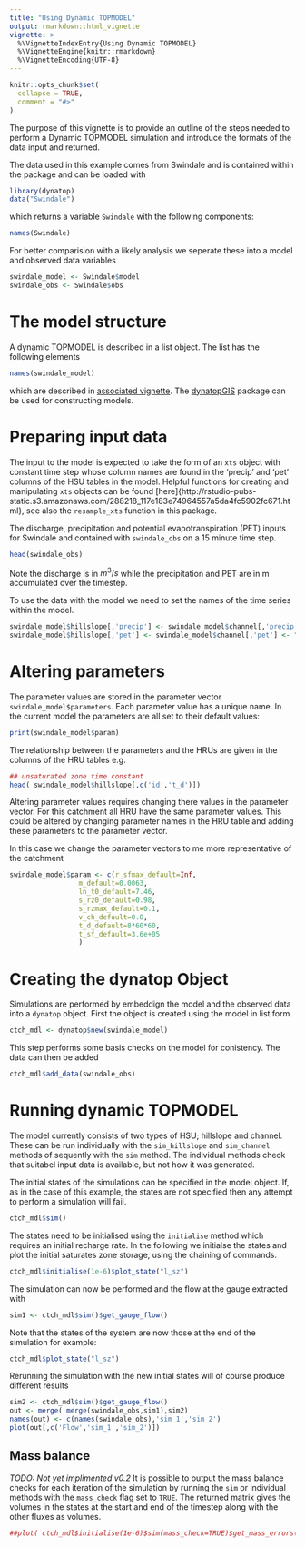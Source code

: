 ```yaml
---
title: "Using Dynamic TOPMODEL"
output: rmarkdown::html_vignette
vignette: >
  %\VignetteIndexEntry{Using Dynamic TOPMODEL}
  %\VignetteEngine{knitr::rmarkdown}
  %\VignetteEncoding{UTF-8}
---
```


```r
knitr::opts_chunk$set(
  collapse = TRUE,
  comment = "#>"
)
```
The purpose of this vignette is to provide an outline of the steps needed to
perform a Dynamic TOPMODEL simulation and introduce the formats of the data
input and returned. 

The data used in this example comes from Swindale and is contained within the package and can be loaded with
```r
library(dynatop)
data("Swindale")
```
which returns a variable `Swindale` with the following components:
```r
names(Swindale)
```

For better comparision with a likely analysis we seperate these into a model
and observed data variables

```r
swindale_model <- Swindale$model
swindale_obs <- Swindale$obs
```

# The model structure
A dynamic TOPMODEL is described in a list object. The list has the following
elements
```r
names(swindale_model)
```
which are described in [associated
vignette](https://waternumbers.github.io/dynatop/articles/The_Model_Object.html). The
[dynatopGIS](https://waternumbers.github.io/dynatopGIS) package
can be used for constructing models. 

# Preparing input data

The input to the model is expected to take the form of an ```xts``` object with
constant time step whose column names are found in the 'precip' and 'pet'
columns of the HSU tables in the model. Helpful functions for creating and
manipulating ```xts``` objects can be found
[here]{http://rstudio-pubs-static.s3.amazonaws.com/288218_117e183e74964557a5da4fc5902fc671.html},
see also the `resample_xts` function in this package.

The discharge, precipitation and potential evapotranspiration (PET) inputs for
Swindale and contained with `swindale_obs` on a 15 minute time step.
```r
head(swindale_obs)
```
Note the discharge is in $m^{3}/s$ while the precipitation and PET are in m
accumulated over the timestep.

To use the data with the model we need to set the names of the time series
within the model. 
```r
swindale_model$hillslope[,'precip'] <- swindale_model$channel[,'precip'] <- "Rainfall"
swindale_model$hillslope[,'pet'] <- swindale_model$channel[,'pet'] <- "PET"
```

# Altering parameters

The parameter values are stored in the parameter vector ```swindale_model$parameters```. Each parameter
value has a unique name. In the current model the parameters are all set to
their default values:
```r
print(swindale_model$param)
```
The relationship between the parameters and the HRUs are given in the columns of
the HRU tables e.g.
```r
## unsaturated zone time constant
head( swindale_model$hillslope[,c('id','t_d')])
```

Altering parameter values requires changing there values in the parameter
vector. For this catchment all HRU have the same parameter values. This
could be altered by changing parameter names in the HRU table and adding these
parameters to the parameter vector.

In this case we change the parameter vectors to me more representative of the
catchment
```r
swindale_model$param <- c(r_sfmax_default=Inf,
                 m_default=0.0063,
                 ln_t0_default=7.46,
                 s_rz0_default=0.98,
                 s_rzmax_default=0.1,
                 v_ch_default=0.8,
                 t_d_default=8*60*60,
                 t_sf_default=3.6e+05
                 )
```

# Creating the dynatop Object

Simulations are performed by embeddign the model and the observed data into
a `dynatop` object. First the object is created using the model in list form

```r
ctch_mdl <- dynatop$new(swindale_model)
```

This step performs some basis checks on the model for conistency.
The data can then be added

```r
ctch_mdl$add_data(swindale_obs)
```

# Running dynamic TOPMODEL

The model currently consists of two types of HSU; hillslope and
channel. These can be run individually with the `sim_hillslope` and
`sim_channel` methods of sequently with the `sim` method. The individual
methods check that suitabel input data is available, but not how it was generated.

The initial states of the simulations can be specified in the model
object. If, as in the case of this example, the states are not specified then
any attempt to perform a simulation will fail.

```r
ctch_mdl$sim()
```

The states need to be initialised using the `initialise` method which requires
an initial recharge rate. In the following we initialse the states and plot
the initial saturates zone storage, using the chaining of commands.

```r
ctch_mdl$initialise(1e-6)$plot_state("l_sz")
```

The simulation can now be performed and the flow at the gauge extracted with

```r
sim1 <- ctch_mdl$sim()$get_gauge_flow()
```

Note that the states of the system are now those at the end of the simulation
for example:

```r
ctch_mdl$plot_state("l_sz")
```

Rerunning the simulation with the new initial states will of course produce
different results

```r
sim2 <- ctch_mdl$sim()$get_gauge_flow()
out <- merge( merge(swindale_obs,sim1),sim2)
names(out) <- c(names(swindale_obs),'sim_1','sim_2')
plot(out[,c('Flow','sim_1','sim_2')])

```

## Mass balance

*TODO: Not yet implimented v0.2*
It is possible to output the mass balance checks for each iteration of the
simulation by running the `sim` or individual methods with the `mass_check`
flag set to `TRUE`. The returned matrix gives the volumes in the states at the
start and end of the timestep along with the other fluxes as volumes.

```r
##plot( ctch_mdl$initialise(1e-6)$sim(mass_check=TRUE)$get_mass_errors()[,'error'] )
```

